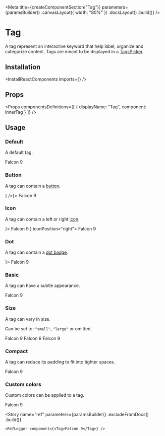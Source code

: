 
<Meta
    title={createComponentSection("Tag")}
    parameters={paramsBuilder()
        .canvasLayout({ width: "80%" })
        .docsLayout(<ReactComponentsLayout sourcePath="/packages/react-components/src/tag/src" />)
        .build()}
/>

# Tag

A tag represent an interactive keyword that help label, organize and categorize content. Tags are meant to be displayed in a [TagsPicker](?path=/story/components-tagspicker--default-story).

## Installation

<InstallReactComponents imports={<Imports />} />

## Props

<Props
    componentsDefinitions={[
        { displayName: "Tag", component: InnerTag }
    ]}
/>

## Usage

### Default

A default tag.

<Preview>
    <Story name="default">
        <Tag>Falcon 9</Tag>
    </Story>
</Preview>

### Button

A tag can contain a [button](?path=/docs/components-button--default-story).

<Preview>
    <Story name="button">
        <Tag button={<Button icon={<CloseIcon />} />}>
            Falcon 9
        </Tag>
    </Story>
</Preview>

### Icon

A tag can contain a left or right [icon](?path=/docs/materials-icons--page).

<Preview>
    <Story name="icon">
        <div className="flex items-space-between">
            <Tag icon={<InfoIcon />}>
                Falcon 9
            </Tag>
            <Tag icon={<CheckIcon />} iconPosition="right">
                Falcon 9
            </Tag>
        </div>
    </Story>
</Preview>

### Dot

A tag can contain a [dot badge](?path=/docs/components-badge--dot).

<Preview>
    <Story name="dot">
        <div className="flex items-space-between">
            <Tag dot={<Badge dot className="bg-primary-500" />}>
                Falcon 9
            </Tag>
        </div>
    </Story>
</Preview>

### Basic

A tag can have a subtle appearance.

<Preview>
    <Story name="basic">
        <Tag basic>Falcon 9</Tag>
    </Story>
</Preview>

### Size

A tag can vary in size.

Can be set to: `"small"`, `"large"` or omitted.

<Preview>
    <Story name="size">
        <div className="flex items-end items-space-between">
            <Tag size="small">Falcon 9</Tag>
            <Tag>Falcon 9</Tag>
            <Tag size="large">Falcon 9</Tag>
        </div>
    </Story>
</Preview>

### Compact

A tag can reduce its padding to fit into tighter spaces.

<Preview>
    <Story name="compact">
        <Tag compact>Falcon 9</Tag>
    </Story>
</Preview>

### Custom colors

Custom colors can be applied to a tag.

<Preview>
    <Story name="custom-color">
        <Tag
            style={{
                backgroundColor: "#FFF6E7",
                color: "var(--marine-500)",
                border: "1px solid #FEE9C3"
            }}
        >
            Falcon 9
        </Tag>
    </Story>
</Preview>

<Story
    name="ref"
    parameters={paramsBuilder()
        .excludeFromDocs()
        .build()}
>
    <RefLogger component={<Tag>Falcon 9</Tag>} />
</Story>



